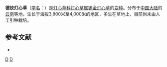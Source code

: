 {{Infraspeciesbox
| image = 
| image_caption = 
| status = 
| status_system = 
| genus = Juncus 
| species = sikkimensis
| varietas = helvolus
| authority = [[吴国芳|K. F. Wu]]
}}

'''德钦灯心草'''（[[学名|学名]]：{{lang|la|''Juncus sikkimensis'' var. ''helvolus''}}）是[[灯心草科|灯心草科]][[灯心草属|灯心草属]][[锡金灯心草|锡金灯心草]]的[[变种|变种]]。分布于[[中国大陆|中国大陆]]的[[云南|云南]]等地，生长于海拔3,800米至4,000米的地区，多生在草地上，目前尚未由人工引种栽培。

== 参考文献 ==
<div class="references-small">
* {{cite web| url =http://www.bioinfo.cn/db05/KmzwSpecies.php?action=view&id=25204| title =德钦灯心草（变种）| work =《中国高等植物数据库全库》| publisher =中国科学院微生物研究所| author =昆明植物研究所| accessdate =2009-02-25| deadurl =yes| archiveurl =https://web.archive.org/web/20160305085753/http://www.bioinfo.cn/db05/KmzwSpecies.php?action=view&id=25204| archivedate =2016-03-05}}
</div>
{{Taxonbar|from=Q11071885}}

[[Category:灯心草属|D]]
[[Category:云南植物|D]]
